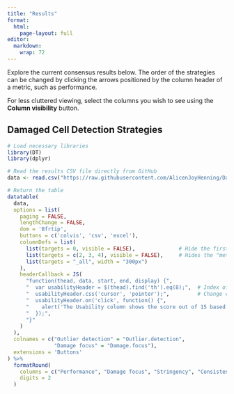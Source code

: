 ```yaml
---
title: "Results"
format: 
  html:
    page-layout: full
editor: 
  markdown: 
    wrap: 72
---
```


Explore the current consensus results below. The order of the strategies can be changed by clicking the arrows positioned by the column header of a metric, such as performance. 

For less cluttered viewing, select the columns you wish to see using the **Column visibility** button. 

## Damaged Cell Detection Strategies

```r

# Load necessary libraries
library(DT)
library(dplyr)

# Read the results CSV file directly from GitHub
data <- read.csv("https://raw.githubusercontent.com/AlicenJoyHenning/DamageToolReviewArticle/refs/heads/main/data/consensus-results.csv", sep = ";")

# Return the table
datatable(
  data,
  options = list(
    paging = FALSE,
    lengthChange = FALSE,
    dom = 'Bfrtip',
    buttons = c('colvis', 'csv', 'excel'),
    columnDefs = list(
      list(targets = 0, visible = FALSE),              # Hide the first column (index column)
      list(targets = c(2, 3, 4), visible = FALSE),     # Hides the "meta data" columns
      list(targets = "_all", width = "300px")
    ),
    headerCallback = JS(
      "function(thead, data, start, end, display) {",
      "  var usabilityHeader = $(thead).find('th').eq(8);",  # Index of 'Usability' column (adjust if necessary)
      "  usabilityHeader.css('cursor', 'pointer');",         # Change cursor to indicate it's clickable
      "  usabilityHeader.on('click', function() {",
      "    alert('The Usability column shows the score out of 15 based on the evaluation criteria.');",  # Replace with modal logic if needed
      "  });",
      "}"
    )
  ),
  colnames = c("Outlier detection" = "Outlier.detection",
               "Damage focus" = "Damage.focus"),
  extensions = 'Buttons'
) %>%
  formatRound(
    columns = c("Performance", "Damage focus", "Stringency", "Consistency", "Usability"), 
    digits = 2
  )



```


